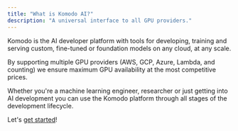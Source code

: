 ```yaml
---
title: "What is Komodo AI?"
description: "A universal interface to all GPU providers."
---
```


Komodo is the AI developer platform with tools for developing, training and serving custom, fine-tuned or foundation models on any cloud, at any scale.

By supporting multiple GPU providers (AWS, GCP, Azure, Lambda, and counting) we ensure maximum GPU availability at the most competitive prices.

Whether you're a machine learning engineer, researcher or just getting into AI development you can use the Komodo platform through all stages of the development lifecycle.

Let's [get started](./quickstart)!

